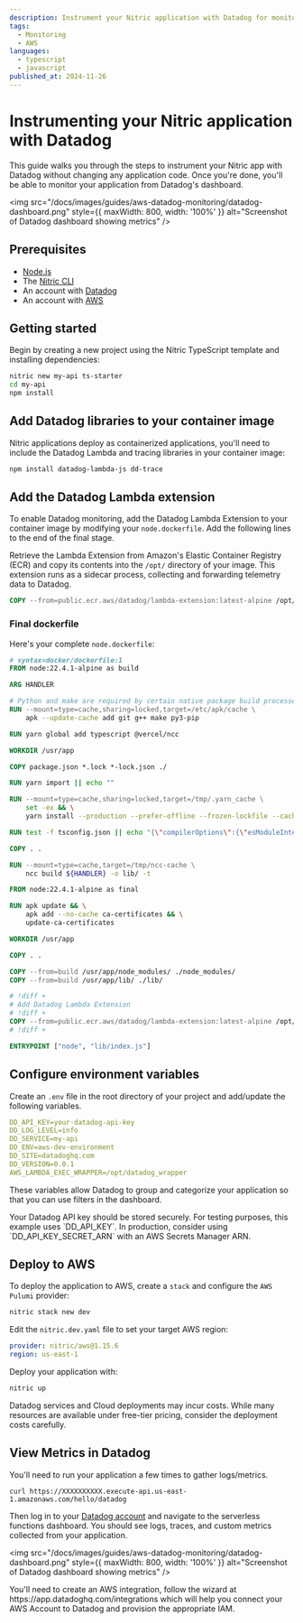 ```yaml
---
description: Instrument your Nitric application with Datadog for monitoring.
tags:
  - Monitoring
  - AWS
languages:
  - typescript
  - javascript
published_at: 2024-11-26
---
```


# Instrumenting your Nitric application with Datadog

This guide walks you through the steps to instrument your Nitric app with Datadog without changing any application code.
Once you're done, you'll be able to monitor your application from Datadog's dashboard.

<img
  src="/docs/images/guides/aws-datadog-monitoring/datadog-dashboard.png"
  style={{ maxWidth: 800, width: '100%' }}
  alt="Screenshot of Datadog dashboard showing metrics"
/>

## Prerequisites

- [Node.js](https://nodejs.org/en/download/)
- The [Nitric CLI](/get-started/installation)
- An account with [Datadog](https://www.datadoghq.com/)
- An account with [AWS](https://aws.amazon.com/)

## Getting started

Begin by creating a new project using the Nitric TypeScript template and installing dependencies:

```bash
nitric new my-api ts-starter
cd my-api
npm install
```

## Add Datadog libraries to your container image

Nitric applications deploy as containerized applications, you'll need to include the Datadog Lambda and tracing libraries in your container image:

```bash
npm install datadog-lambda-js dd-trace
```

## Add the Datadog Lambda extension

To enable Datadog monitoring, add the Datadog Lambda Extension to your container image by modifying your `node.dockerfile`. Add the following lines to the end of the final stage.

Retrieve the Lambda Extension from Amazon's Elastic Container Registry (ECR) and copy its contents into the `/opt/` directory of your image. This extension runs as a sidecar process, collecting and forwarding telemetry data to Datadog.

```dockerfile
COPY --from=public.ecr.aws/datadog/lambda-extension:latest-alpine /opt/. /opt/
```

### Final dockerfile

Here's your complete `node.dockerfile`:

```dockerfile title:node.dockerfile
# syntax=docker/dockerfile:1
FROM node:22.4.1-alpine as build

ARG HANDLER

# Python and make are required by certain native package build processes in NPM packages.
RUN --mount=type=cache,sharing=locked,target=/etc/apk/cache \
    apk --update-cache add git g++ make py3-pip

RUN yarn global add typescript @vercel/ncc

WORKDIR /usr/app

COPY package.json *.lock *-lock.json ./

RUN yarn import || echo ""

RUN --mount=type=cache,sharing=locked,target=/tmp/.yarn_cache \
    set -ex && \
    yarn install --production --prefer-offline --frozen-lockfile --cache-folder /tmp/.yarn_cache

RUN test -f tsconfig.json || echo "{\"compilerOptions\":{\"esModuleInterop\":true,\"target\":\"es2015\",\"moduleResolution\":\"node\"}}" > tsconfig.json

COPY . .

RUN --mount=type=cache,target=/tmp/ncc-cache \
    ncc build ${HANDLER} -o lib/ -t

FROM node:22.4.1-alpine as final

RUN apk update && \
    apk add --no-cache ca-certificates && \
    update-ca-certificates

WORKDIR /usr/app

COPY . .

COPY --from=build /usr/app/node_modules/ ./node_modules/
COPY --from=build /usr/app/lib/ ./lib/

# !diff +
# Add Datadog Lambda Extension
# !diff +
COPY --from=public.ecr.aws/datadog/lambda-extension:latest-alpine /opt/. /opt/
# !diff +

ENTRYPOINT ["node", "lib/index.js"]
```

## Configure environment variables

Create an `.env` file in the root directory of your project and add/update the following variables.

```yaml title:.env
DD_API_KEY=your-datadog-api-key
DD_LOG_LEVEL=info
DD_SERVICE=my-api
DD_ENV=aws-dev-environment
DD_SITE=datadoghq.com
DD_VERSION=0.0.1
AWS_LAMBDA_EXEC_WRAPPER=/opt/datadog_wrapper
```

These variables allow Datadog to group and categorize your application so that you can use filters in the dashboard.

<Note>
  Your Datadog API key should be stored securely. For testing purposes, this
  example uses `DD_API_KEY`. In production, consider using
  `DD_API_KEY_SECRET_ARN` with an AWS Secrets Manager ARN.
</Note>

## Deploy to AWS

To deploy the application to AWS, create a `stack` and configure the `AWS Pulumi` provider:

```bash
nitric stack new dev
```

Edit the `nitric.dev.yaml` file to set your target AWS region:

```yaml title:nitric.dev.yaml
provider: nitric/aws@1.15.6
region: us-east-1
```

Deploy your application with:

```bash
nitric up
```

<Note>
  Datadog services and Cloud deployments may incur costs. While many resources are available under
  free-tier pricing, consider the deployment costs carefully.
</Note>

## View Metrics in Datadog

You'll need to run your application a few times to gather logs/metrics.

```
curl https://XXXXXXXXXX.execute-api.us-east-1.amazonaws.com/hello/datadog
```

Then log in to your [Datadog account](https://app.datadoghq.com/functions) and navigate to the serverless functions dashboard. You should see logs, traces, and custom metrics collected from your application.

<img
  src="/docs/images/guides/aws-datadog-monitoring/datadog-dashboard.png"
  style={{ maxWidth: 800, width: '100%' }}
  alt="Screenshot of Datadog dashboard showing metrics"
/>

<Note>
  You'll need to create an AWS integration, follow the wizard at
  https://app.datadoghq.com/integrations which will help you connect your AWS
  Account to Datadog and provision the appropriate IAM.
</Note>
